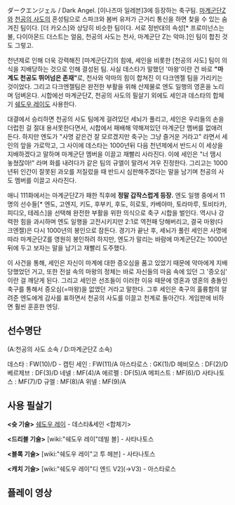 ダークエンジェル / Dark Angel. [이나즈마 일레븐]3에 등장하는 축구팀. [[마계군단Z]]와 [[천공의 사도]]의 혼성팀으로 스파크와 봄버 유저가 근거리 통신을 하면 찾을 수 있는 숨겨진 팀이다. [더 카오스]와 상당히 비슷한 팀이다. 서로 정반대의 속성[* 프로미넌스는 불, 다이아몬드 더스트는 얼음, 천공의 사도는 천사, 마계군단 Z는 악마.]인 팀이 합친 것도 그렇고.

천년제로 인해 더욱 강력해진 [마계군단Z]의 힘에, 세인을 비롯한 [천공의 사도] 팀이 의식을 지배당하는 것으로 인해 결성된 팀. 사실 데스타가 말했던 '마왕'이란 건 바로 '''"마계도 천공도 뛰어넘은 존재"'''로, 천사와 악마의 힘이 합쳐진 이 다크엔젤 팀을 가리키는 것이었다. 그리고 다크엔젤팀은 완전한 부활을 위해 산제물로 엔도 일행의 영혼을 노리며 덤벼온다. 시합에선 마계군단Z, 천공의 사도의 필살기 외에도 세인과 데스타의 합체기 [[쉐도우 레이]]도 사용한다.

대결에서 승리하면 천공의 사도 팀에게 걸려있던 세뇌가 풀리고, 세인은 우리들의 손을 더럽힌 걸 절대 용서못한다면서, 시합에서 패배해 약해져있던 마계군단 멤버를 없애려 든다. 하지만 엔도가 "사명 같은건 잘 모르겠지만 축구는 그냥 즐거운 거라고" 라면서 세인의 앞을 가로막고, 그 사이에 데스타는 1000년뒤 다음 천년제에서 반드시 이 세상을 지배하겠다고 말하며 마계군단 멤버을 이끌고 재빨리 사라진다. 이에 세인은 "너 땜시 놓쳤잖아!" 라며 화를 내려다가 같은 팀의 규엘이 말려서 겨우 진정한다. 그리고는 1000년뒤 인간이 잘못된 과오를 저질렀을 때 반드시 심판해주겠다는 말을 남기며 천공의 사도 멤버를 이끌고 사라진다.

애니 111화에서는 마계군단Z가 패한 직후에 '''정말 갑작스럽게 등장.''' 엔도 일행 중에서 11명의 선수들[* 엔도, 고엔지, 키도, 후부키, 후도, 히로토, 카베야마, 토라마루, 토비타카, 피디오, 테레스]을 선택해 완전한 부활을 위한 의식으로 축구 시합을 벌인다. 역시나 강력한 힘을 과시하며 엔도 일행을 고전시키지만 2:1로 역전패 당해버리고, 결국 마왕(다크엔젤)은 다시 1000년의 봉인으로 잠든다. 경기가 끝난 후, 세뇌가 풀린 세인은 사명에 따라 마계군단Z를 영원히 봉인하려 하지만, 엔도가 말리는 바람에 마계군단Z는 1000년 뒤에 두고 보자는 말을 남기고 재빨리 도주했다.

이 사건을 통해, 세인은 자신이 마계에 대한 증오심을 품고 있었기 때문에 악마에게 지배당했었던 거고, 또한 전설 속의 마왕의 정체는 바로 자신들의 마음 속에 있던 그 '증오심' 이란 걸 깨닫게 된다. 그리고 세인은 선조들이 이러한 이유 때문에 영혼과 영혼의 충돌인 축구를 통해서 증오심(=마왕)을 없앴던 거라고 말한다. 그후 세인은 축구의 훌륭함의 알려준 엔도에게 감사를 표하면서 천공의 사도를 이끌고 천계로 돌아간다. 게임판에 비하면 훨씬 훈훈한 엔딩.

== 선수명단 ==
(A:천공의 사도 소속 / D:마계군단Z 소속)

데스타 : FW(10)/D - 캡틴
세인 : FW(11)/A
아스타로스 : GK(1)/D
헤비모스 : DF(2)/D
베르제브 : DF(3)/D
네넬 : MF(4)/A
에르펠 : DF(5)/A
메피스트 : MF(6)/D
사타나토스 : MF(7)/D
규엘 : MF(8)/A
위넬 : MF(9)/A

== 사용 필살기 ==
'''<슛 기술>'''
[[쉐도우 레이]] - 데스타&세인 <합체기>

'''<드리블 기술>'''
[wiki:"쉐도우 레이"데빌 볼] - 사타나토스

'''<블록 기술>'''
[wiki:"쉐도우 레이"고 투 헤븐] - 사타나토스

'''<캐치 기술>'''
[wiki:"쉐도우 레이"디 엔드 V2](→V3) - 아스타로스


== 플레이 영상 ==
{{{#!html
<embed src="http://www.youtube.com/v/yf2KsESCVDQ?fs=1&amp;hl=ko_KR" type="application/x-shockwave-flash" allowscriptaccess="always" allowfullscreen="true" width="480" height="385"></embed>
}}}
